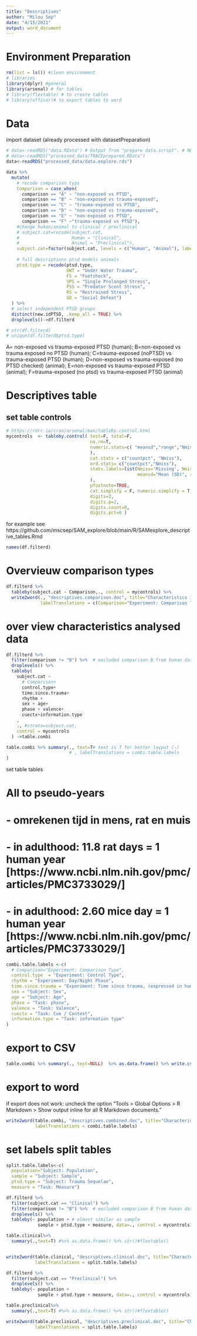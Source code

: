 ```yaml
---
title: "Descriptives"
author: "Milou Sep"
date: "4/15/2021"
output: word_document
---
```


# Environment Preparation
```r
rm(list = ls()) #clean environment
# libraries
library(dplyr) #general
library(arsenal) # for tables
# library(flextable) # to create tables
# library(officer)# to export tables to word
```

# Data
import dataset (already processed with datasetPreparation)
```r
# data<-readRDS("data.RData") # Output from "prepare data.script". # NB trauma learning excluded
# data<-readRDS("processed_data/TRACEprepared.RData")
data<-readRDS("processed_data/data.explore.rds")

data %>% 
  mutate(
    # recode comparison typs
    Comparison = case_when(
      comparison == "A" ~ "non-exposed vs PTSD",
      comparison == "B" ~ "non-exposed vs trauma-exposed",
      comparison == "C" ~ "trauma-exposed vs PTSD",
      comparison == "D" ~ "non-exposed vs trauma-exposed",
      comparison == "E" ~ "non-exposed vs PTSD",
      comparison == "F" ~"trauma-exposed vs PTSD"),
    #change human/animal to clinical / preclinical
    # subject.cat=recode(subject.cat,
    #                    Human = "Clinical",
    #                    Animal = "Preclinical"),
    subject.cat=factor(subject.cat, levels = c("Human", "Animal"), labels = c("Clinical", "Preclinical")),
    
    # full descriptions ptsd models animals
    ptsd.type = recode(ptsd.type,
                       UWT = "Under Water Trauma",
                       FS = "Footshock",
                       SPS = "Single Prolonged Stress",
                       PSS = "Predator Scent Stress",
                       RS = "Restrained Stress",
                       SD = "Social Defeat")
  ) %>%  
  # select independent PTSD groups
  distinct(new.idPTSD, .keep_all = TRUE) %>%
  droplevels()->df.filterd

# str(df.filterd)
# unique(df.filterd$ptsd.type)
```


A= non-exposed vs trauma-exposed PTSD (human); B=non-exposed vs trauma exposed no PTSD (human); C=trauma-exposed (noPTSD) vs trauma-exposed PTSD (human); D=non-exposed vs trauma-exposed (no PTSD checked) (animal); E=non-exposed vs trauma-exposed PTSD (animal); F=trauma-exposed (no ptsd) vs trauma-exposed PTSD (animal)


# Descriptives table

## set table controls

```r
# https://rdrr.io/cran/arsenal/man/tableby.control.html
mycontrols  <- tableby.control( test=F, total=F,
                                na.rm=T,
                                numeric.stats=c( "meansd","range","Nmiss"#, "sum"
                                ),
                                cat.stats = c("countpct", "Nmiss"),
                                ord.stats= c("countpct","Nmiss"),
                                stats.labels=list(Nmiss='Missing', Nmiss2='Missing', countpct="test",
                                                  meansd="Mean (SD)", range="Range"#, sum="Total"
                                ),
                                pfootnote=TRUE,
                                cat.simplify = F, numeric.simplify = T, ordered.simplify = T,
                                digits=2,
                                digits.p=2,
                                digits.count=0,
                                digits.pct=0 )
```

for example see
https://github.com/mscsep/SAM_explore/blob/main/R/SAMexplore_descriptive_tables.Rmd

```r
names(df.filterd)
```

# Overvieuw comparison types
```r
df.filterd %>%
  tableby(subject.cat ~ Comparison,., control = mycontrols) %>%
  write2word(., "descriptives.comparison.doc", title="Characteristics Included studies",
             labelTranslations = c(Comparison="Experiment: Comparison Type"))
```

# over view characteristics analysed data
```r
df.filterd %>%
  filter(comparison != "B") %>%  # excluded comparison B from human dataset
  droplevels() %>%
  tableby(
    subject.cat ~ 
      # Comparison+
      control.type+
      time.since.trauma+
      rhythm +
      sex + age+
      phase + valence+
      cuectx+information.type
    ,
    ., #strata=subject.cat,
    control = mycontrols
  ) ->table.combi

```


```r
table.combi %>% summary(., text=T# text is T for better layput (-)
                        # , labelTranslations = combi.table.labels
) 
```

set table tables

# All to pseudo-years
#     - omrekenen tijd in mens, rat en muis
# 	- in adulthood: 11.8 rat days = 1 human year [https://www.ncbi.nlm.nih.gov/pmc/articles/PMC3733029/]
# 	- in adulthood: 2.60 mice day = 1 human year  [https://www.ncbi.nlm.nih.gov/pmc/articles/PMC3733029/]


```r
combi.table.labels <-c(
  # Comparison="Experiment: Comparison Type",
  control.type	= "Experiment: Control Type",
  rhythm = "Experiment: Day/Night Phase",
  time.since.trauma = "Experiment: Time since trauma, (expressed in human years)",
  sex = "Subject: Sex",
  age = "Subject: Age",
  phase = "Task: phase",
  valence = "Task: Valence",
  cuectx = "Task: Cue / Context",
  information.type = "Task: information type"
)
```

# export to CSV
```r
table.combi %>% summary(., text=NULL)  %>% as.data.frame() %>% write.csv2(.,"results/descriptives.csv")
```

# export to word
if export does not work: uncheck the option "Tools > Global Options > R Markdown > Show output inline for all R Markdown documents."

```r
write2word(table.combi, "descriptives.combined.doc", title="Characteristics Included studies",
           labelTranslations = combi.table.labels)
```



# set labels split tables
```r
split.table.labels<-c(
  population="Subject: Population",
  sample = "Subject: Sample",
  ptsd.type = "Subject: Trauma Sequelae",
  measure = "Task: Measure")
```


```r
df.filterd %>% 
  filter(subject.cat == "Clinical") %>% 
  filter(comparison != "B") %>%  # excluded comparison B from human dataset
  droplevels() %>%
  tableby(~ population + # almost similar as sample
            sample + ptsd.type + measure, data=., control = mycontrols) ->table.clinical

table.clinical%>%
  summary(.,text=T) #%>% as.data.frame() %>% str()#flextable()


write2word(table.clinical, "descriptives.clinical.doc", title="Characteristics Included clinical studies",
           labelTranslations = split.table.labels)
```

```r
df.filterd %>% 
  filter(subject.cat == "Preclinical") %>% 
  droplevels() %>%
  tableby(~ population + 
            sample + ptsd.type + measure, data=., control = mycontrols) ->table.preclinical

table.preclinical%>%
  summary(.,text=T) #%>% as.data.frame() %>% str()#flextable()

write2word(table.preclinical, "descriptives.preclinical.doc", title="Characteristics Included preclinical studies",
           labelTranslations = split.table.labels)
```
